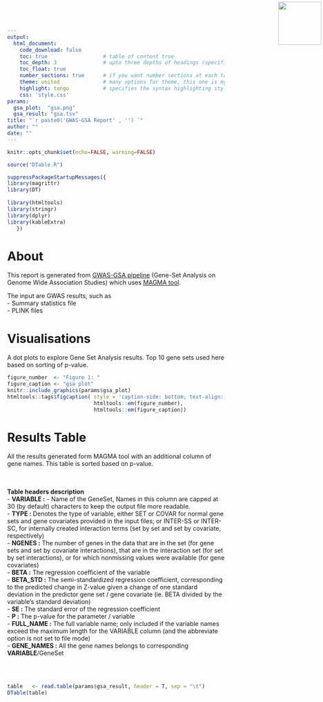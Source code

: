 ```yaml
---
output: 
  html_document:
    code_download: false
    toc: true                  # table of content true
    toc_depth: 3               # upto three depths of headings (specified by #, ## and ###)
    toc_float: true
    number_sections: true      # if you want number sections at each table header
    theme: united              # many options for theme, this one is my favorite.
    highlight: tango           # specifies the syntax highlighting style
    css: 'style.css'
params:
  gsa_plot:  "gsa.png"
  gsa_result: "gsa.tsv"
title: "`r paste0('GWAS-GSA Report' , '') `"
author: ""
date: ""
---
```


<img src="logo.png" width=100 style="position:absolute;top:4px;bottom:4px;right:4px;" />


```r
knitr::opts_chunk$set(echo=FALSE, warning=FALSE)
```

```r
source("DTable.R")

suppressPackageStartupMessages({
library(magrittr)
library(DT)
  
library(htmltools)
library(stringr)
library(dplyr)
library(kableExtra)
   })
```

# About

This report is generated from [GWAS-GSA pipeline](https://github.com/lifebit-ai/gwasgsa/) (Gene-Set Analysis on Genome Wide Association Studies) which uses [MAGMA tool](https://ctg.cncr.nl/software/magma).

The input are GWAS results, such as   
- Summary statistics file  
- PLINK files  

# Visualisations

A dot plots to explore Gene Set Analysis results. Top 10 gene sets used here based on sorting of p-value.

```r
figure_number  <- "Figure 1: "
figure_caption <- "gsa plot"
knitr::include_graphics(params$gsa_plot)
htmltools::tags$figcaption( style = 'caption-side: bottom; text-align: center; font-size: 85%%; color: #71879d',
                            htmltools::em(figure_number),
                            htmltools::em(figure_caption))
```

# Results Table

All the results generated form MAGMA tool with an additional column of gene names. This table is sorted based on p-value.

<br><br>
**Table headers description**  
- **VARIABLE :** - Name of the GeneSet, Names in this column are capped at 30 (by default) characters to keep the output file more readable.  
- **TYPE :** Denotes the type of variable, either SET or COVAR for normal gene sets and gene covariates provided in the input files; or INTER-SS or INTER-SC, for internally created interaction terms (set by set and set by covariate, respectively)  
- **NGENES :** The number of genes in the data that are in the set (for gene sets and set by covariate interactions), that are in the interaction set (for set by set interactions), or for which nonmissing values were available (for gene covariates)  
- **BETA :** The regression coefficient of the variable  
- **BETA_STD :** The semi-standardized regression coefficient, corresponding to the predicted change in Z-value given a change of one standard deviation in the predictor gene set / gene covariate (ie. BETA divided by the variable’s standard deviation)  
- **SE :** The standard error of the regression coefficient  
- **P :** The p-value for the parameter / variable  
- **FULL_NAME :** The full variable name; only included if the variable names exceed the maximum length for the VARIABLE column (and the abbreviate option is not set to file mode)  
- **GENE_NAMES :** All the gene names belongs to corresponding **VARIABLE**/GeneSet 

<br><br>
```r
table   <- read.table(params$gsa_result, header = T, sep = "\t")
DTable(table)
```
